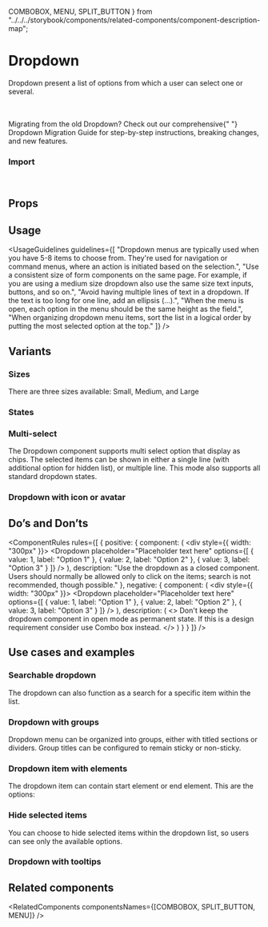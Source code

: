  COMBOBOX,
  MENU,
  SPLIT_BUTTON
} from "../../../storybook/components/related-components/component-description-map";

<Meta of={DropdownStories} />

# Dropdown

Dropdown present a list of options from which a user can select one or several.

<br />

<AlphaWarning />

<br />

<Tip title="Migration Guide Available" emoji="🚀">
  Migrating from the old Dropdown? Check out our comprehensive{" "}
  <Link href="/?path=/docs/components-dropdown-alpha-migration-guide--docs">Dropdown Migration Guide</Link> for
  step-by-step instructions, breaking changes, and new features.
</Tip>

<Canvas of={DropdownStories.Overview} />

### Import

```js
import { Dropdown } from "@vibe/core/next";
```

## Props

<PropsTable />

## Usage

<UsageGuidelines
  guidelines={[
    "Dropdown menus are typically used when you have 5-8 items to choose from. They're used for navigation or command menus, where an action is initiated based on the selection.",
    "Use a consistent size of form components on the same page. For example, if you are using a medium size dropdown also use the same size text inputs, buttons, and so on.",
    "Avoid having multiple lines of text in a dropdown. If the text is too long for one line, add an ellipsis (…).",
    "When the menu is open, each option in the menu should be the same height as the field.",
    "When organizing dropdown menu items, sort the list in a logical order by putting the most selected option at the top."
  ]}
/>

## Variants

### Sizes

There are three sizes available: Small, Medium, and Large

<Canvas of={DropdownStories.Sizes} />

### States

<Canvas of={DropdownStories.States} />

### Multi-select

The Dropdown component supports multi select option that display as chips. The selected items can be shown in either a single line (with additional option for hidden list), or multiple line. This mode also supports all standard dropdown states.

<Canvas of={DropdownStories.MultiSelect} />

### Dropdown with icon or avatar

<Canvas of={DropdownStories.DropdownWithIconOrAvatar} />

## Do’s and Don’ts

<ComponentRules
  rules={[
    {
      positive: {
        component: (
          <div style={{ width: "300px" }}>
            <Dropdown
              placeholder="Placeholder text here"
              options={[
                { value: 1, label: "Option 1" },
                { value: 2, label: "Option 2" },
                { value: 3, label: "Option 3" }
              ]}
            />
          </div>
        ),
        description:
          "Use the dropdown as a closed component. Users should normally be allowed only to click on the items; search is not recommended, though possible."
      },
      negative: {
        component: (
          <div style={{ width: "300px" }}>
            <Dropdown
              placeholder="Placeholder text here"
              options={[
                { value: 1, label: "Option 1" },
                { value: 2, label: "Option 2" },
                { value: 3, label: "Option 3" }
              ]}
            />
          </div>
        ),
        description: (
          <>
            Don't keep the dropdown component in open mode as permanent state. If this is a design requirement consider
            use <StorybookLink page="Components/Combobox">Combo box</StorybookLink> instead.
          </>
        )
      }
    }
  ]}
/>

## Use cases and examples

### Searchable dropdown

The dropdown can also function as a search for a specific item within the list.

<Canvas of={DropdownStories.Searchable} />

### Dropdown with groups

Dropdown menu can be organized into groups, either with titled sections or dividers. Group titles can be configured to remain sticky or non-sticky.

<Canvas of={DropdownStories.DropdownWithGroups} />

### Dropdown item with elements

The dropdown item can contain start element or end element. This are the options:

<Canvas of={DropdownStories.DropdownItemWithElements} />

### Hide selected items

You can choose to hide selected items within the dropdown list, so users can see only the available options.

<Canvas of={DropdownStories.DropdownShowSelectedItems} />

### Dropdown with tooltips

<Canvas of={DropdownStories.DropdownWithTooltips} />

## Related components

<RelatedComponents componentsNames={[COMBOBOX, SPLIT_BUTTON, MENU]} />
